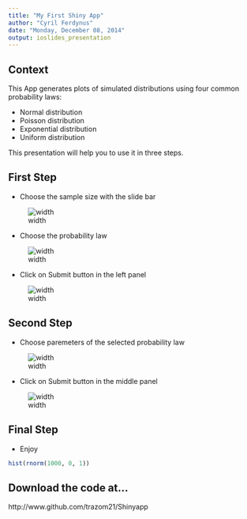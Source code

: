 ```yaml
---
title: "My First Shiny App"
author: "Cyril Ferdynus"
date: "Monday, December 08, 2014"
output: ioslides_presentation
---
```


## Context

This App generates plots of simulated distributions using four common probability laws:

- Normal distribution
- Poisson distribution
- Exponential distribution
- Uniform distribution

This presentation will help you to use it in three steps.


## First Step

- Choose the sample size with the slide bar

![width](./slide.png)


- Choose the probability law

![width](./distribution.png)


- Click on Submit button in the left panel

![width](./submit.png)

## Second Step

- Choose paremeters of the selected probability law

![width](./parameters.png)


- Click on Submit button in the middle panel

![width](./submit.png)


## Final Step

- Enjoy

```r
hist(rnorm(1000, 0, 1))
```

## Download the code at...

http://www.github.com/trazom21/Shinyapp